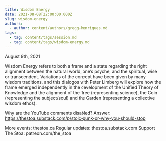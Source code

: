 ```yaml
---
title: Wisdom Energy
date: 2021-08-08T22:00:00.000Z
slug: wisdom-energy
authors:
  - author: content/authors/gregg-henriques.md
tags:
  - tag: content/tags/session.md
  - tag: content/tags/wisdom-energy.md
---
```


August 9th, 2021

Wisdom Energy refers to both a frame and a state regarding the right alignment between the natural world, one’s psyche, and the spiritual, wise or transcendent. Variations of the concept have been given by many wisdom traditions, and this dialogos with Peter Limberg will explore how the frame emerged independently in the development of the Unified Theory of Knowledge and the alignment of the Tree (representing science), the Coin (representing the subject/soul) and the Garden (representing a collective wisdom ethos).

Why are the YouTube comments disabled? Answer: https://thestoa.substack.com/p/stoic-punk-or-why-you-should-stop

More events: thestoa.ca
Regular updates: thestoa.substack.com
Support The Stoa: patreon.com/the_stoa

